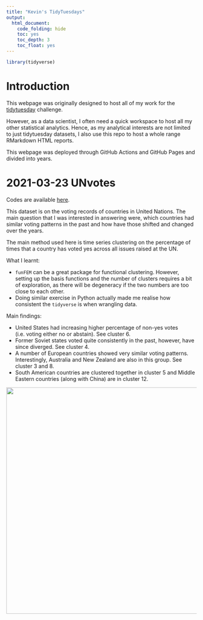 ```yaml
---
title: "Kevin's TidyTuesdays"
output:
  html_document:
    code_folding: hide
    toc: yes
    toc_depth: 3
    toc_float: yes
---
```


```r
library(tidyverse)
```


# Introduction

This webpage was originally designed to host all of my work for the [tidytuesday](https://github.com/rfordatascience/tidytuesday) challenge. 

However, as a data scientist, I often need a quick workspace to host all my other statistical analytics. Hence, as my analytical interests are not limited to just tidytuesday datasets, I also use this repo to host a whole range RMarkdown HTML reports. 

This webpage was deployed through GitHub Actions and GitHub Pages and divided into years. 

# 2021-03-23 UNvotes

Codes are available [here](2021-03-23-UNvotes/UNvotes.html).

This dataset is on the voting records of countries in United Nations. The main question that I was interested in answering were, which countries had similar voting patterns in the past and how have those shifted and changed over the years. 

The main method used here is time series clustering on the percentage of times that a country has voted yes across all issues raised at the UN. 

What I learnt: 

+ `funFEM` can be a great package for functional clustering. However, setting up the basis functions and the number of clusters requires a bit of exploration, as there will be degeneracy if the two numbers are too close to each other. 
+ Doing similar exercise in Python actually made me realise how consistent the `tidyverse` is when wrangling data. 

Main findings: 

+ United States had increasing higher percentage of non-yes votes (i.e. voting either no or abstain). See cluster 6. 
+ Former Soviet states voted quite consistently in the past, however, have since diverged. See cluster 4. 
+ A number of European countries showed very similar voting patterns. Interestingly, Australia and New Zealand are also in this group. See cluster 3 and 8. 
+ South American countries are clustered together in cluster 5 and Middle Eastern countries (along with China) are in cluster 12. 

<img src="2021-03-23-UNvotes/UNvotes_clustering.png" width="1000" height="600" />
